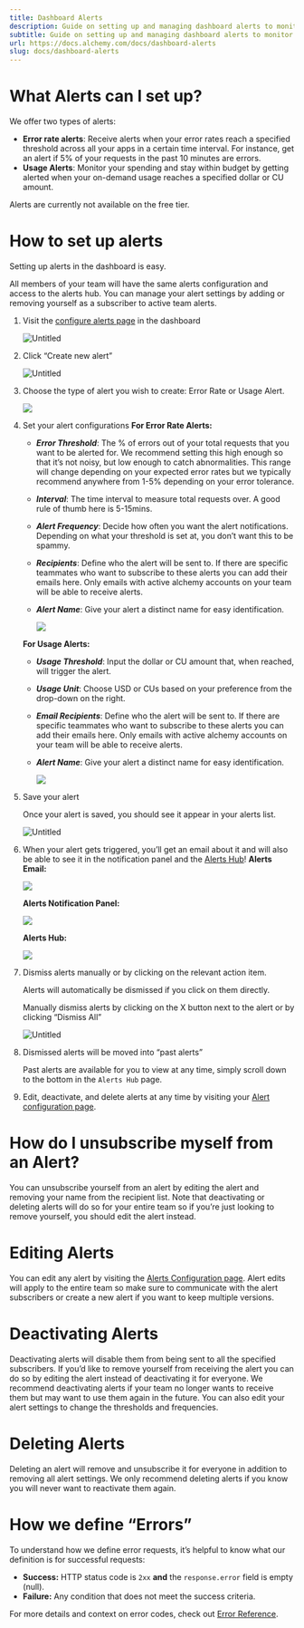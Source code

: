 ```yaml
---
title: Dashboard Alerts
description: Guide on setting up and managing dashboard alerts to monitor your app behavior and usage
subtitle: Guide on setting up and managing dashboard alerts to monitor your app behavior and usage
url: https://docs.alchemy.com/docs/dashboard-alerts
slug: docs/dashboard-alerts
---
```


# What Alerts can I set up?

We offer two types of alerts:

* **Error rate alerts**: Receive alerts when your error rates reach a specified threshold across all your apps in a certain time interval. For instance, get an alert if 5% of your requests in the past 10 minutes are errors.
* **Usage Alerts**: Monitor your spending and stay within budget by getting alerted when your on-demand usage reaches a specified dollar or CU amount.

<Info>
  Alerts are currently not available on the free tier.
</Info>

# How to set up alerts

Setting up alerts in the dashboard is easy.

<Info>
  All members of your team will have the same alerts configuration and access to the alerts hub. You can manage your alert settings by adding or removing yourself as a subscriber to active team alerts.
</Info>

1. Visit the [configure alerts page](https://dashboard.alchemy.com/settings/alerts) in the dashboard

   ![Untitled](https://alchemyapi-res.cloudinary.com/image/upload/v1749236740/docs/Screenshot_2025-06-06_at_12.03.07_PM_bwy12m.png)

2. Click “Create new alert”

   ![Untitled](15f783a-create-alert.png)

3. Choose the type of alert you wish to create: Error Rate or Usage Alert.

   ![](https://alchemyapi-res.cloudinary.com/image/upload/v1749236832/docs/Untitled_gybzma.jpg)

4. Set your alert configurations **For Error Rate Alerts:**

   * ***Error Threshold***: The % of errors out of your total requests that you want to be alerted for. We recommend setting this high enough so that it’s not noisy, but low enough to catch abnormalities. This range will change depending on your expected error rates but we typically recommend anywhere from 1-5% depending on your error tolerance.

   * ***Interval***: The time interval to measure total requests over. A good rule of thumb here is 5-15mins.

   * ***Alert Frequency***: Decide how often you want the alert notifications. Depending on what your threshold is set at, you don’t want this to be spammy.

   * ***Recipients***: Define who the alert will be sent to. If there are specific teammates who want to subscribe to these alerts you can add their emails here. Only emails with active alchemy accounts on your team will be able to receive alerts.

   * ***Alert Name***: Give your alert a distinct name for easy identification.

     ![](https://alchemyapi-res.cloudinary.com/image/upload/v1749236966/docs/Screenshot_2025-06-06_at_12.09.10_PM_o1jmnd.png)

   **For Usage Alerts:**

   * ***Usage Threshold***: Input the dollar or CU amount that, when reached, will trigger the alert.

   * ***Usage Unit***: Choose USD or CUs based on your preference from the drop-down on the right.

   * ***Email Recipients***: Define who the alert will be sent to. If there are specific teammates who want to subscribe to these alerts you can add their emails here. Only emails with active alchemy accounts on your team will be able to receive alerts.

   * ***Alert Name***: Give your alert a distinct name for easy identification.

     ![](92b63dd-image.png)

5. Save your alert

   Once your alert is saved, you should see it appear in your alerts list.

   ![Untitled](863a4d7-save.png)

6. When your alert gets triggered, you’ll get an email about it and will also be able to see it in the notification panel and the [Alerts Hub](https://dashboard.alchemy.com/alerts)! **Alerts Email:**

   ![](4578710-2d46d6c-image.png)

   **Alerts Notification Panel:**

   ![](https://alchemyapi-res.cloudinary.com/image/upload/v1749237095/docs/Screenshot_2025-06-06_at_12.03.07_PM_evhwlp.png)

   **Alerts Hub:**

   ![](https://alchemyapi-res.cloudinary.com/image/upload/v1749237102/docs/Screenshot_2025-06-06_at_12.11.05_PM_fp3f81.png)

7. Dismiss alerts manually or by clicking on the relevant action item.

   Alerts will automatically be dismissed if you click on them directly.

   Manually dismiss alerts by clicking on the X button next to the alert or by clicking “Dismiss All”

   ![Untitled](3898c1d-dismiss.png)

8. Dismissed alerts will be moved into “past alerts”

   Past alerts are available for you to view at any time, simply scroll down to the bottom in the `Alerts Hub` page.

9. Edit, deactivate, and delete alerts at any time by visiting your [Alert configuration page](https://dashboard.alchemy.com/settings/alerts).

# How do I unsubscribe myself from an Alert?

You can unsubscribe yourself from an alert by editing the alert and removing your name from the recipient list. Note that deactivating or deleting alerts will do so for your entire team so if you’re just looking to remove yourself, you should edit the alert instead.

# Editing Alerts

You can edit any alert by visiting the [Alerts Configuration page](https://dashboard.alchemy.com/settings/alerts). Alert edits will apply to the entire team so make sure to communicate with the alert subscribers or create a new alert if you want to keep multiple versions.

# Deactivating Alerts

Deactivating alerts will disable them from being sent to all the specified subscribers. If you’d like to remove yourself from receiving the alert you can do so by editing the alert instead of deactivating it for everyone. We recommend deactivating alerts if your team no longer wants to receive them but may want to use them again in the future. You can also edit your alert settings to change the thresholds and frequencies.

# Deleting Alerts

Deleting an alert will remove and unsubscribe it for everyone in addition to removing all alert settings. We only recommend deleting alerts if you know you will never want to reactivate them again.

# How we define “Errors”

To understand how we define error requests, it’s helpful to know what our definition is for successful requests:

* **Success:** HTTP status code is `2xx` **and** the `response.error` field is empty (null).
* **Failure:** Any condition that does not meet the success criteria.

For more details and context on error codes, check out [Error Reference](/reference/error-reference).
